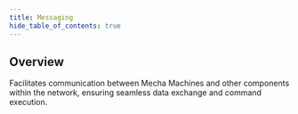 ```yaml
---
title: Messaging
hide_table_of_contents: true
---
```


## Overview
Facilitates communication between Mecha Machines and other components within the network, ensuring seamless data exchange and command execution.